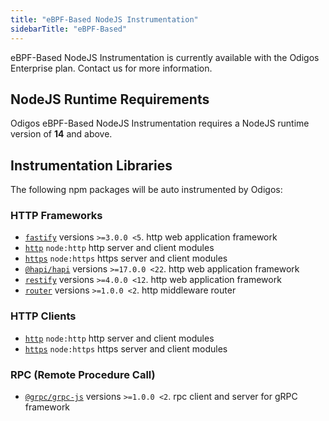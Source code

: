 ---
title: "eBPF-Based NodeJS Instrumentation"
sidebarTitle: "eBPF-Based"
---

<Info> eBPF-Based NodeJS Instrumentation is currently available with the Odigos Enterprise plan. Contact us for more information.</Info>

## NodeJS Runtime Requirements

Odigos eBPF-Based NodeJS Instrumentation requires a NodeJS runtime version of **14** and above.

## Instrumentation Libraries

The following npm packages will be auto instrumented by Odigos:

### HTTP Frameworks

- [`fastify`](https://www.npmjs.com/package/fastify) versions `>=3.0.0 <5`. http web application framework
- [`http`](https://nodejs.org/api/http.html) `node:http` http server and client modules
- [`https`](https://nodejs.org/api/https.html) `node:https` https server and client modules
- [`@hapi/hapi`](https://www.npmjs.com/package/@hapi/hapi) versions `>=17.0.0 <22`. http web application framework
- [`restify`](https://www.npmjs.com/package/restify) versions `>=4.0.0 <12`. http web application framework
- [`router`](https://www.npmjs.com/package/router) versions `>=1.0.0 <2`. http middleware router

### HTTP Clients

- [`http`](https://nodejs.org/api/http.html) `node:http` http server and client modules
- [`https`](https://nodejs.org/api/https.html) `node:https` https server and client modules

### RPC (Remote Procedure Call)

- [`@grpc/grpc-js`](https://www.npmjs.com/package/@grpc/grpc-js) versions `>=1.0.0 <2`. rpc client and server for gRPC framework